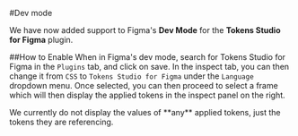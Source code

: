 #Dev mode 

We have now added support to Figma's **Dev Mode** for the **Tokens Studio for Figma** plugin.


##How to Enable
When in Figma's dev mode, search for Tokens Studio for Figma in the `Plugins` tab, and click on save. 
In the inspect tab, you can then change it from `CSS` to `Tokens Studio for Figma` under the `Language` dropdown menu. 
Once selected, you can then proceed to select a frame which will then display the applied tokens in the inspect panel on the right. 


<ReactPlayer
  width="100%"
  height="auto"
  playing
  controls
  url="/enable-dev-mode.mp4"
/>

<Callout emoji="💡">
    We currently do not display the values of **any** applied tokens, just the tokens they are referencing. 
</Callout>